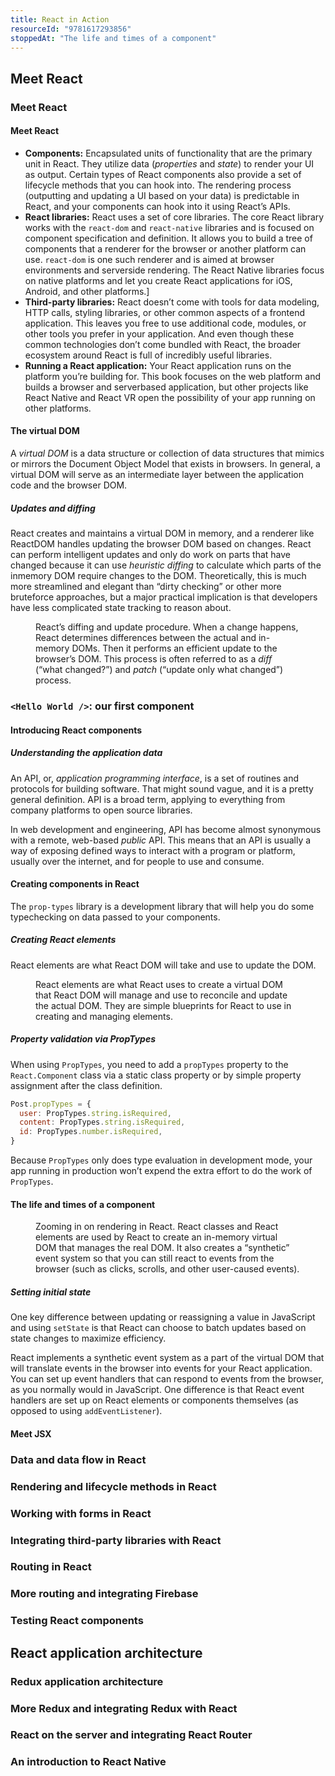 ```yaml
---
title: React in Action
resourceId: "9781617293856"
stoppedAt: "The life and times of a component"
---
```


## Meet React

### Meet React

#### Meet React

- **Components:** Encapsulated units of functionality that are the primary unit
  in React. They utilize data (_properties_ and _state_) to render your UI as
  output. Certain types of React components also provide a set of lifecycle
  methods that you can hook into. The rendering process (outputting and updating
  a UI based on your data) is predictable in React, and your components can hook
  into it using React’s APIs.
- **React libraries:** React uses a set of core libraries. The core React
  library works with the `react-dom` and `react-native` libraries and is focused
  on component specification and definition. It allows you to build a tree of
  components that a renderer for the browser or another platform can use.
  `react-dom` is one such renderer and is aimed at browser environments and
  serverside rendering. The React Native libraries focus on native platforms and
  let you create React applications for iOS, Android, and other platforms.]
- **Third-party libraries:** React doesn’t come with tools for data modeling,
  HTTP calls, styling libraries, or other common aspects of a frontend
  application. This leaves you free to use additional code, modules, or other
  tools you prefer in your application. And even though these common
  technologies don’t come bundled with React, the broader ecosystem around React
  is full of incredibly useful libraries.
- **Running a React application:** Your React application runs on the platform
  you’re building for. This book focuses on the web platform and builds a
  browser and serverbased application, but other projects like React Native and
  React VR open the possibility of your app running on other platforms.

#### The virtual DOM

A _virtual DOM_ is a data structure or collection of data structures that mimics
or mirrors the Document Object Model that exists in browsers. In general, a
virtual DOM will serve as an intermediate layer between the application code and
the browser DOM.

##### Updates and diffing

React creates and maintains a virtual DOM in memory, and a renderer like
ReactDOM handles updating the browser DOM based on changes. React can perform
intelligent updates and only do work on parts that have changed because it can
use _heuristic diffing_ to calculate which parts of the inmemory DOM require
changes to the DOM. Theoretically, this is much more streamlined and elegant
than “dirty checking” or other more bruteforce approaches, but a major practical
implication is that developers have less complicated state tracking to reason
about.

<Figure src="/media/react-diffing-and-update-procedure.png">

React’s diffing and update procedure. When a change happens, React determines
differences between the actual and in-memory DOMs. Then it performs an efficient
update to the browser’s DOM. This process is often referred to as a _diff_
(“what changed?”) and _patch_ (“update only what changed”) process.

</Figure>

### `<Hello World />`: our first component

#### Introducing React components

##### Understanding the application data

An API, or, _application programming interface_, is a set of routines and
protocols for building software. That might sound vague, and it is a pretty
general definition. API is a broad term, applying to everything from company
platforms to open source libraries.

In web development and engineering, API has become almost synonymous with a
remote, web-based _public_ API. This means that an API is usually a way of
exposing defined ways to interact with a program or platform, usually over the
internet, and for people to use and consume.

#### Creating components in React

The `prop-types` library is a development library that will help you do some
typechecking on data passed to your components.

##### Creating React elements

React elements are what React DOM will take and use to update the DOM.

<Figure src="/media/react-and-dom.png">
  React elements are what React uses to create a virtual DOM that React DOM will
  manage and use to reconcile and update the actual DOM. They are simple
  blueprints for React to use in creating and managing elements.
</Figure>

##### Property validation via PropTypes

When using `PropTypes`, you need to add a `propTypes` property to the
`React.Component` class via a static class property or by simple property
assignment after the class definition.

```jsx
Post.propTypes = {
  user: PropTypes.string.isRequired,
  content: PropTypes.string.isRequired,
  id: PropTypes.number.isRequired,
}
```

Because `PropTypes` only does type evaluation in development mode, your app
running in production won’t expend the extra effort to do the work of
`PropTypes`.

#### The life and times of a component

<Figure src="/media/rendering-in-react.png">
  Zooming in on rendering in React. React classes and React elements are used by
  React to create an in-memory virtual DOM that manages the real DOM. It also
  creates a “synthetic” event system so that you can still react to events from
  the browser (such as clicks, scrolls, and other user-caused events).
</Figure>

##### Setting initial state

One key difference between updating or reassigning a value in JavaScript and
using `setState` is that React can choose to batch updates based on state
changes to maximize efficiency.

React implements a synthetic event system as a part of the virtual DOM that will
translate events in the browser into events for your React application. You can
set up event handlers that can respond to events from the browser, as you
normally would in JavaScript. One difference is that React event handlers are
set up on React elements or components themselves (as opposed to using
`addEventListener`).

#### Meet JSX

### Data and data flow in React

### Rendering and lifecycle methods in React

### Working with forms in React

### Integrating third-party libraries with React

### Routing in React

### More routing and integrating Firebase

### Testing React components

## React application architecture

### Redux application architecture

### More Redux and integrating Redux with React

### React on the server and integrating React Router

### An introduction to React Native
